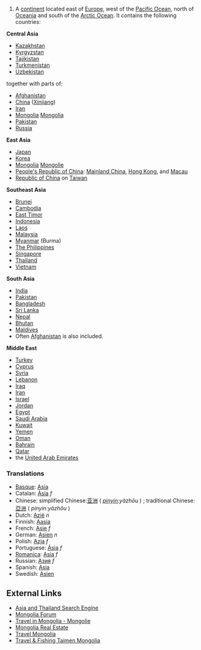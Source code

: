 #A [[continent]] located east of [[Europe]], west of the [[Pacific Ocean]], north of [[Oceania]] and south of the [[Arctic Ocean]].  It contains the following countries:

'''Central Asia'''
*[[Kazakhstan]]
*[[Kyrgyzstan]]
*[[Tajikistan]]
*[[Turkmenistan]]
*[[Uzbekistan]]

together with parts of:
*[[Afghanistan]]
*[[China]] ([[Xinjiang]])
*[[Iran]]
*[[Mongolia]] [http://www.mongolie.mn Mongolia]
*[[Pakistan]]
*[[Russia]]

'''East Asia'''
* [[Japan]]
* [[Korea]]
* [[Mongolia]] [http://www.mongolie.mn Mongolie]
* [[People's Republic of China]]: [[Mainland China]], [[Hong Kong]], and [[Macau]]
* [[Republic of China]] on [[Taiwan]]

'''Southeast Asia'''
* [[Brunei]]
* [[Cambodia]]
* [[East Timor]]
* [[Indonesia]]
* [[Laos]]
* [[Malaysia]]
* [[Myanmar]] (Burma)
* [[Philippines|The Philippines]]
* [[Singapore]]
* [[Thailand]]
* [[Vietnam]]

'''South Asia'''
* [[India]]
* [[Pakistan]]
* [[Bangladesh]]
* [[Sri Lanka]]
* [[Nepal]]
* [[Bhutan]]
* [[Maldives]]
* Often [[Afghanistan]] is also included.

'''Middle East'''
* [[Turkey]]
* [[Cyprus]]
* [[Syria]]
* [[Lebanon]]
* [[Iraq]]
* [[Iran]]
* [[Israel]]
* [[Jordan]]
* [[Egypt]]
* [[Saudi Arabia]]
* [[Kuwait]]
* [[Yemen]]
* [[Oman]]
* [[Bahrain]]
* [[Qatar]]
* the [[United Arab Emirates]]

=== Translations ===
*[[Basque]]: [[Asia]]
*Catalan: [[Àsia]] ''f''
*Chinese: simplified Chinese:[[亚洲]] ( ''[[pinyin]]:yàzhōu'' ) ; traditional Chinese: [[亞洲]] ( ''pinyin:yàzhōu'' )
*Dutch: [[Azië]] ''n''
*Finnish: [[Aasia]]
*French: [[Asie]] ''f''
*German: [[Asien]] ''n''
*Polish: [[Azja]] ''f''
*Portuguese: [[Ásia]] ''f''
*[[Romanica]]: [[Asia]] ''f''
*Russian: [[Азия]] ''f''
*Spanish: [[Asia]]
*Swedish: [[Asien]]

== External Links ==
*[http://www.thaipro.com Asia and Thailand Search Engine]
*[http://www.ub-mongolia.mn Mongolia Forum]
*[http://www.mongolie.mn Travel in Mongolia - Mongolie]
*[http://www.mongolianproperties.com/ Mongolia Real Estate]
*[http://www.mongolianresorts.com/ Travel Mongolia]
*[http://www.fishmongolia.co.uk/ Travel & Fishing Taimen Mongolia]